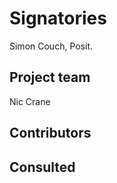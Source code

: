 # Signatories
<!--
This section provides the ISC with a view of the support received from
the community for a proposal. Acceptance isn't predicated on
popularity but community acceptance is important. Willingness to
accept outside input is also a good marker for project delivery.

An optional section would be for R-Core signatories where changes to R
are proposed.
-->

Simon Couch, Posit.

## Project team

Nic Crane

<!--
Who are the people responsible for actually delivering the project if
the proposal gets accepted and are already signed up and rearing to
go? Briefly describe all participants and the skills they will bring
to the project.
-->

## Contributors
<!--
Who are the people who have actively helped with this proposal but
won't necessarily be on the core project team later?
-->

## Consulted
<!--
Who has been given the opportunity to provide feedback on the
proposal? This should include any R Consortium & ISC members who the
proposal has been discussed with.
-->

